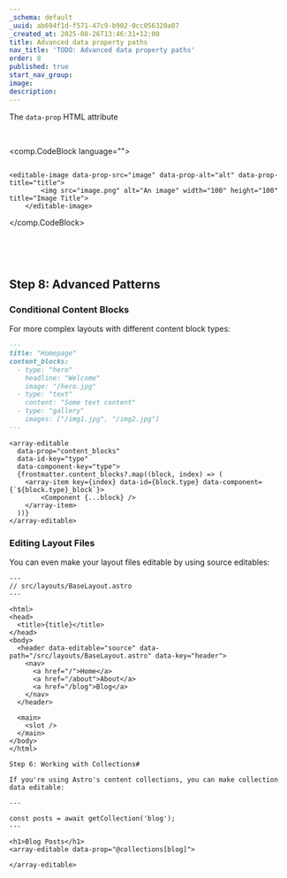 ```yaml
---
_schema: default
_uuid: ab694f1d-f571-47c9-b902-0cc056320a07
_created_at: 2025-08-26T13:46:31+12:00
title: Advanced data property paths
nav_title: 'TODO: Advanced data property paths'
order: 8
published: true
start_nav_group:
image:
description:
---
```

The `data-prop` HTML attribute

&nbsp;

<comp.CodeBlock language="">
``````````

<editable-image data-prop-src="image" data-prop-alt="alt" data-prop-title="title">
        <img src="image.png" alt="An image" width="100" height="100" title="Image Title">
    </editable-image>

``````````
</comp.CodeBlock>

&nbsp;

&nbsp;

## Step 8: Advanced Patterns

### Conditional Content Blocks

For more complex layouts with different content block types:

```markdown
---
title: "Homepage"
content_blocks:
  - type: "hero"
    headline: "Welcome"
    image: "/hero.jpg"
  - type: "text"
    content: "Some text content"
  - type: "gallery"
    images: ["/img1.jpg", "/img2.jpg"]
---
```

```astro
<array-editable
  data-prop="content_blocks"
  data-id-key="type"
  data-component-key="type">
  {frontmatter.content_blocks?.map((block, index) => (
    <array-item key={index} data-id={block.type} data-component={`${block.type}_block`}>
        <Component {...block} />
    </array-item>
  ))}
</array-editable>
```

### Editing Layout Files

You can even make your layout files editable by using source editables:

```astro
---
// src/layouts/BaseLayout.astro
---

<html>
<head>
  <title>{title}</title>
</head>
<body>
  <header data-editable="source" data-path="/src/layouts/BaseLayout.astro" data-key="header">
    <nav>
      <a href="/">Home</a>
      <a href="/about">About</a>
      <a href="/blog">Blog</a>
    </nav>
  </header>

  <main>
    <slot />
  </main>
</body>
</html>

Step 6: Working with Collections#

If you're using Astro's content collections, you can make collection data editable:

---

const posts = await getCollection('blog');
---

<h1>Blog Posts</h1>
<array-editable data-prop="@collections[blog]">

</array-editable>
```